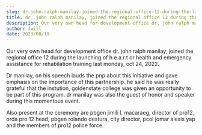 ```yaml
---
slug: dr-john-ralph-manilay-joined-the-regional-office-12-during-the-launching-of-heart
title: dr. john ralph manilay, joined the regional office 12 during the launching of h.e.a.r.t
description: Our very own head for development office dr. john ralph manilay, joined the regional office...
author: Jwill
date: 2023/08/19
---
```


Our very own head for development office dr. john ralph manilay, joined the regional office 12 during the launching of h.e.a.r.t or health and emergency assistance for rehabilation training last monday, oct 24, 2022.

Dr manilay, on his speech lauds the pnp about this initiative and gave emphasis on the importance of this partnership. he said he was really grateful that the instution, goldenstate college was given an opportunity to be part of this program. dr manilay was also the guest of honor and speaker during this momentous event.

Also present at the ceremony are pbgen jimili l. macaraeg, director of pro12, orda pro 12 head, pbgen rolando destura, city director, pcol jomar alexis yap and the members of pro12 police force.